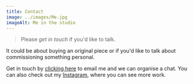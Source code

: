 ```yaml
---
title: Contact
image: ../images/Me.jpg
imageAlt: Me in the studio
---
```


> Please *get in touch* if you'd like to talk.

It could be about buying an original piece or if you'd like to talk about <Link to="/commissions">commissioning</Link> something personal.

Get in touch by [clicking here](mailto:greg@greghannan.studio) to email me and we can organise a chat. You can also check out my <a href="https://instagram.com/greg.hannan" target="
_blank">Instagram</a>, where you can see more work.